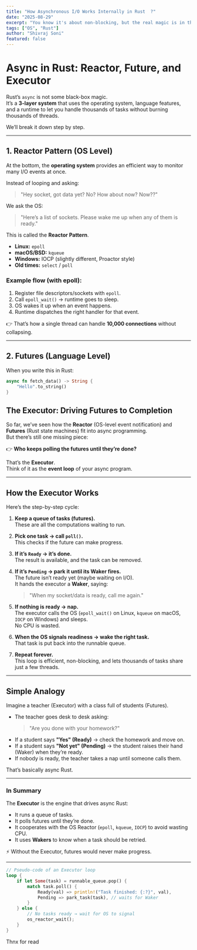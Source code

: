 ```yaml
---
title: "How Asynchronous I/O Works Internally in Rust  ?"
date: "2025-08-29"
excerpt: "You know it's about non-blocking, but the real magic is in the cooperation between the programming language, the runtime, and the operating system..."
tags: ["OS", "Rust"]
author: "Shivraj Soni"
featured: false
---
```


# Async in Rust: Reactor, Future, and Executor

Rust’s `async` is not some black-box magic.  
It’s a **3-layer system** that uses the operating system, language features, and a runtime to let you handle thousands of tasks without burning thousands of threads.  

We’ll break it down step by step.

---

## 1. Reactor Pattern (OS Level)

At the bottom, the **operating system** provides an efficient way to monitor many I/O events at once.

Instead of looping and asking:
> "Hey socket, got data yet? No? How about now? Now??"

We ask the OS:
> "Here’s a list of sockets. Please wake me up when any of them is ready."

This is called the **Reactor Pattern**.

- **Linux:** `epoll`  
- **macOS/BSD:** `kqueue`  
- **Windows:** IOCP (slightly different, Proactor style)  
- **Old times:** `select` / `poll`  

### Example flow (with epoll):
1. Register file descriptors/sockets with `epoll`.  
2. Call `epoll_wait()` → runtime goes to sleep.  
3. OS wakes it up when an event happens.  
4. Runtime dispatches the right handler for that event.  

👉 That’s how a single thread can handle **10,000 connections** without collapsing.

---

## 2. Futures (Language Level)

When you write this in Rust:

```rust
async fn fetch_data() -> String {
    "Hello".to_string()
}
```

## The Executor: Driving Futures to Completion 

So far, we’ve seen how the **Reactor** (OS-level event notification) and **Futures** (Rust state machines) fit into async programming.  
But there’s still one missing piece:  

👉 **Who keeps polling the futures until they’re done?**  

That’s the **Executor**.  
Think of it as the **event loop** of your async program.

---

## How the Executor Works

Here’s the step-by-step cycle:

1. **Keep a queue of tasks (futures).**  
   These are all the computations waiting to run.

2. **Pick one task → call `poll()`.**  
   This checks if the future can make progress.

3. **If it’s `Ready` → it’s done.**  
   The result is available, and the task can be removed.

4. **If it’s `Pending` → park it until its Waker fires.**  
   The future isn’t ready yet (maybe waiting on I/O).  
   It hands the executor a **Waker**, saying:  
   > "When my socket/data is ready, call me again."

5. **If nothing is ready → nap.**  
   The executor calls the OS (`epoll_wait()` on Linux, `kqueue` on macOS, `IOCP` on Windows) and sleeps.  
   No CPU is wasted.

6. **When the OS signals readiness → wake the right task.**  
   That task is put back into the runnable queue.

7. **Repeat forever.**  
   This loop is efficient, non-blocking, and lets thousands of tasks share just a few threads.

---

## Simple Analogy

Imagine a teacher (Executor) with a class full of students (Futures).  

- The teacher goes desk to desk asking:  
  > "Are you done with your homework?"  
- If a student says **"Yes" (Ready)** → check the homework and move on.  
- If a student says **"Not yet" (Pending)** → the student raises their hand (Waker) when they’re ready.  
- If nobody is ready, the teacher takes a nap until someone calls them.

That’s basically async Rust.

---

### In Summary

The **Executor** is the engine that drives async Rust:

- It runs a queue of tasks.
- It polls futures until they’re done.
- It cooperates with the OS Reactor (`epoll`, `kqueue`, `IOCP`) to avoid wasting CPU.
- It uses **Wakers** to know when a task should be retried.

⚡ Without the Executor, futures would never make progress.  

---

```rust
// Pseudo-code of an Executor loop
loop {
    if let Some(task) = runnable_queue.pop() {
        match task.poll() {
            Ready(val) => println!("Task finished: {:?}", val),
            Pending => park_task(task), // waits for Waker
        }
    } else {
        // No tasks ready → wait for OS to signal
        os_reactor_wait();
    }
}
``` 
Thnx for read
